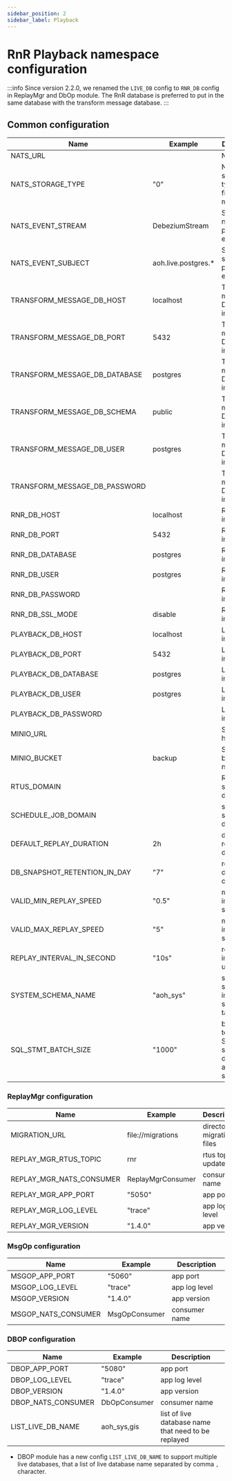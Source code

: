 ```yaml
---
sidebar_position: 2
sidebar_label: Playback
---
```


# RnR Playback namespace configuration

:::info
Since version 2.2.0, we renamed the `LIVE_DB` config to `RNR_DB` config in ReplayMgr and DbOp module.
The RnR database is preferred to put in the same database with the transform message database.
:::

## Common configuration

| Name                            | Example             | Description                              |
| ------------------------------- | -----------------   | -----------------------------------------|
| NATS_URL                        |                     | NATS url                                 |
| NATS_STORAGE_TYPE               | "0"                 | NATS storage type: 0 - files, 1 - memory |
| NATS_EVENT_STREAM               | DebeziumStream      | Stream name for playback event  |
| NATS_EVENT_SUBJECT              | aoh.live.postgres.* | Stream subject for playback event|
| TRANSFORM_MESSAGE_DB_HOST       | localhost           | Transform message DB information |
| TRANSFORM_MESSAGE_DB_PORT       | 5432                | Transform message DB information |
| TRANSFORM_MESSAGE_DB_DATABASE   | postgres            | Transform message DB information |
| TRANSFORM_MESSAGE_DB_SCHEMA     | public              | Transform message DB information |
| TRANSFORM_MESSAGE_DB_USER       | postgres            | Transform message DB information |
| TRANSFORM_MESSAGE_DB_PASSWORD   |                     | Transform message DB information |
| RNR_DB_HOST                     | localhost           | RNR DB information |
| RNR_DB_PORT                     | 5432                | RNR DB information |
| RNR_DB_DATABASE                 | postgres            | RNR DB information |
| RNR_DB_USER                     | postgres            | RNR DB information |
| RNR_DB_PASSWORD                 |                     | RNR DB information |
| RNR_DB_SSL_MODE                 | disable             | RNR DB information |
| PLAYBACK_DB_HOST                | localhost           | Live DB information |
| PLAYBACK_DB_PORT                | 5432                | Live DB information |
| PLAYBACK_DB_DATABASE            | postgres            | Live DB information |
| PLAYBACK_DB_USER                | postgres            | Live DB information |
| PLAYBACK_DB_PASSWORD            |                     | Live DB information |
| MINIO_URL                       |                     | Storage host |
| MINIO_BUCKET                    | backup              | Storage bucket name |
| RTUS_DOMAIN                     |                     | RTUS service domain |
| SCHEDULE_JOB_DOMAIN             |                     | schedulejob service domain |
| DEFAULT_REPLAY_DURATION         | 2h                  | default replay duration |
| DB_SNAPSHOT_RETENTION_IN_DAY    | "7"                 | retention dump object |
| VALID_MIN_REPLAY_SPEED          | "0.5"               | min speed in playback session |
| VALID_MAX_REPLAY_SPEED          | "5"                 | max speed in playback session |
| REPLAY_INTERVAL_IN_SECOND       |  "10s"              | replay interval update |
| SYSTEM_SCHEMA_NAME              |  "aoh_sys"          | system schema include system time table|
| SQL_STMT_BATCH_SIZE             |  "1000"             | batch size to execute SQL statement during init and play session|

### ReplayMgr configuration
| Name                            | Example             | Description                                                                      |
| ------------------------------- | -----------------   | ---------------------------------------------------------------------------------|
| MIGRATION_URL                   | file://migrations | directory to migration files |
| REPLAY_MGR_RTUS_TOPIC           | rnr | rtus topic to update SSE |
| REPLAY_MGR_NATS_CONSUMER        | ReplayMgrConsumer | consumer name |
| REPLAY_MGR_APP_PORT             | "5050" | app port |
| REPLAY_MGR_LOG_LEVEL            | "trace" |app log level |
| REPLAY_MGR_VERSION              | "1.4.0" |app version |

### MsgOp configuration
| Name                | Example             | Description                                                                      |
| ------------------- | -----------------   | ---------------------------------------------------------------------------------|
| MSGOP_APP_PORT      | "5060" | app port|
| MSGOP_LOG_LEVEL     | "trace" | app log level|
| MSGOP_VERSION       | "1.4.0" | app version |
| MSGOP_NATS_CONSUMER | MsgOpConsumer | consumer name |

### DBOP configuration
| Name               | Example             | Description                                                                      |
| ------------------ | -----------------   | ---------------------------------------------------------------------------------|
| DBOP_APP_PORT      | "5080" |   app port |
| DBOP_LOG_LEVEL     | "trace" | app log level |
| DBOP_VERSION       | "1.4.0" |   app version |
| DBOP_NATS_CONSUMER | DbOpConsumer | consumer name|
| LIST_LIVE_DB_NAME  | aoh_sys,gis | list of live database name that need to be replayed |

- DBOP module has a new config `LIST_LIVE_DB_NAME` to support multiple live databases, that a list of live database name separated by comma `,` character.